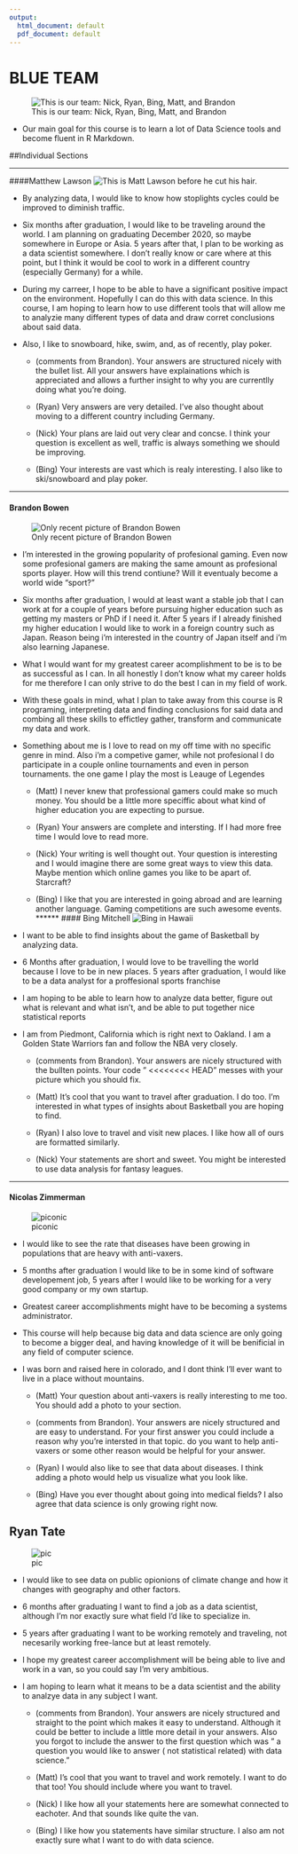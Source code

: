 ```yaml
---
output:
  html_document: default
  pdf_document: default
---
```

# BLUE TEAM

![This is our team: Nick, Ryan, Bing, Matt, and Brandon](TeamPhoto.jpg)

- Our main goal for this course is to learn a lot of Data Science tools and become fluent in R Markdown.

##Individual Sections

******
####Matthew Lawson
![This is Matt Lawson before he cut his hair.](PicOfMatt.JPG)

- By analyzing data, I would like to know how stoplights cycles could be improved to diminish traffic.

- Six months after graduation, I would like to be traveling around the world. I am planning on graduating December 2020, so maybe somewhere in Europe or Asia. 5 years after that, I plan to be working as a data scientist somewhere. I don't really know or care where at this point, but I think it would be cool to work in a different country (especially Germany) for a while.

- During my carreer, I hope to be able to have a significant positive impact on the environment. Hopefully I can do this with data science. In this course, I am hoping to learn how to use different tools that will allow me to analyzie many different types of data and draw corret conclusions about said data.

- Also, I like to snowboard, hike, swim, and, as of recently, play poker.

    + (comments from Brandon).  Your answers are structured nicely with the bullet list. All your answers have explainations which is appreciated and allows a further insight to why you are currentlly doing what you're doing. 
    
    + (Ryan) Very answers are very detailed. I've also thought about moving to a different country including Germany.
    
    + (Nick) Your plans are laid out very clear and concse. I think your question is excellent as well, traffic is always something we should be improving. 

    + (Bing) Your interests are vast which is realy interesting. I also like to ski/snowboard and play poker.

******
#### Brandon Bowen
![Only recent picture of Brandon Bowen](picOfBrandon2.JPG)


- I'm interested in the growing popularity of profesional gaming. Even now some profesional gamers are making the same amount as profesional sports player. How will this trend contiune? Will it eventualy become a world wide "sport?"

- Six months after graduation, I would at least want a stable job that I can work at for a couple of years before pursuing higher education such as getting my masters or PhD if I need it. After 5 years if I already finished my higher education I would like to work in a foreign country such as Japan. Reason being i'm interested in the country of Japan itself and i'm also learning Japanese.

- What I would want for my greatest career acomplishment to be is to be as successful as I can. In all honestly I don't know what my career holds for me therefore I can only strive to do the best I can in my field of work.

- With these goals in mind, what I plan to take away from this course is R programing, interpreting data and finding conclusions for said data and combing all these skills to effictley gather, transform and communicate my data and work.

- Something about me is I love to read on my off time with no specific genre in mind. Also i'm a competive gamer, while not profesional I do participate in a couple online tournaments and even in person tournaments. the one game I play the most is Leauge of Legendes

    + (Matt) I never knew that professional gamers could make so much money. You should be a little more speciffic about what kind of higher education you are expecting to pursue.
    
    + (Ryan) Your answers are complete and intersting. If I had more free time I would love to read more.
    
    + (Nick) Your writing is well thought out. Your question is interesting and I would imagine there are some great ways to view this data. Maybe mention which online games you like to be apart of. Starcraft? 

    + (Bing) I like that you are interested in going abroad and are learning another language. Gaming competitions are such awesome events.
******
#### Bing Mitchell
![Bing in Hawaii](PicOfBing.jpg)

- I want to be able to find insights about the game of Basketball by analyzing data.

- 6 Months after graduation, I would love to be travelling the world because I love to be in new places. 5 years after graduation, I would like to be a data analyst for a proffesional sports franchise

- I am hoping to be able to learn how to analyze data better, figure out what is relevant and what isn't, and be able to put together nice statistical reports

- I am from Piedmont, California which is right next to Oakland. I am a Golden State Warriors fan and follow the NBA very closely.

    + (comments from Brandon). Your answers are nicely structured with the bullten points. Your code " <<<<<<<< HEAD" messes with your picture which you should fix.

    + (Matt) It's cool that you want to travel after graduation. I do too. I'm interested in what types of insights about Basketball you are hoping to find.
    
    + (Ryan) I also love to travel and visit new places. I like how all of ours are formatted similarly. 
    
    + (Nick) Your statements are short and sweet. You might be interested to use data analysis for fantasy leagues. 

*****


#### Nicolas Zimmerman 
![piconic](nickZ.jpg)

- I would like to see the rate that diseases have been growing in populations that are heavy with anti-vaxers.

- 5 months after graduation I would like to be in some kind of software developement job, 5 years after I would like to be working for a very good company or my own startup.

- Greatest career accomplishments might have to be becoming a systems administrator.

- This course will help because big data and data science are only going to become a bigger deal, and having knowledge of it will be benificial in any field of computer science.

- I was born and raised here in colorado, and I dont think I'll ever want to live in a place without mountains.


    + (Matt) Your question about anti-vaxers is really interesting to me too. You should add a photo to your section.
    
    + (comments from Brandon).  Your answers are nicely structured and are easy to understand. For your first answer you could include a reason why you're intersted in that topic. do you want to help anti-vaxers or some other reason would be helpful for your answer.
    
    + (Ryan) I would also like to see that data about diseases. I think adding a photo would help us visualize what you look like.

    + (Bing) Have you ever thought about going into medical fields? I also agree that data science is only growing right now.


## Ryan Tate

![pic](pic.jpg)

- I would like to see data on public opionions of climate change and how it changes with geography and other factors. 

- 6 months after graduating I want to find a job as a data scientist, although I'm nor exactly sure what field I'd like to specialize in.

- 5 years after graduating I want to be working remotely and traveling, not necesarily working free-lance but at least remotely.

- I hope my greatest career accomplishment will be being able to live and work in a van, so you could say I'm very ambitious. 

- I am hoping to learn what it means to be a data scientist and the ability to analzye data in any subject I want. 

    + (comments from Brandon). Your answers  are nicely structured and straight to the point which makes it easy to understand. Although it could be better to include a little more detail in your answers. Also you forgot to include the answer to the first question which was " a question you would like to answer ( not statistical related) with data science."

    + (Matt) I's cool that you want to travel and work remotely. I want to do that too! You should include where you want to travel.
    
    + (Nick) I like how all your statements here are somewhat connected to eachoter. And that sounds like quite the van.

    + (Bing) I like how you statements have similar structure. I also am not exactly sure what I want to do with data science.
